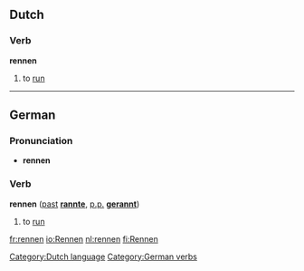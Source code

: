 == Dutch ==
===Verb===
'''rennen'''

# to [[run]]

[[Category:Dutch language]]

----
==German==
===Pronunciation===
*'''rennen''' {{IPA|[&#712;&#641;&#603;n&#601;n]}}
===Verb===
'''rennen''' ([[past]] '''[[rannte]]''', [[past participle|p.p.]] '''[[gerannt]]''')

#to [[run]]

[[Category:German verbs]]

[[fr:rennen]]
[[io:Rennen]]
[[nl:rennen]]
[[fi:Rennen]]